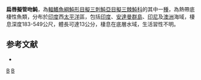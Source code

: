 {{Speciesbox
| taxon = Macrorhamphosodes platycheilus
| image = Macrorhamphosodes platycheilus.jpg
| status = NE
| status_system = IUCN3.1
| binomial_authority = [[Fowler|Fowler]], 1934
| synonyms = *''Solenostomus tuticoriensis, Venkataramanujam, Venkataramani & Devaraj, 1993 ''
}}

'''扁唇擬管吻魨'''，為[[輻鰭魚綱|輻鰭魚綱]][[魨形目|魨形目]][[擬三刺魨亞目|擬三刺魨亞目]][[擬三棘魨科|擬三棘魨科]]的其中一[[種|種]]，為熱帶底棲性魚類，分布於[[印度|印度]]西[[太平洋|太平洋]]區，包括[[印度|印度]]、[[安達曼群島|安達曼群島]]、[[印尼|印尼]]及[[澳洲|澳洲]]海域，棲息深度183-549公尺，體長可達13公分，棲息在底層水域，生活習性不明。
==参考文献==
*{{FishBase_species|genus=Macrorhamphosodes|species=platycheilus|year=2014|month=2}}

{{taxonbar}}
[[Category:_1934年描述的鱼类|B]]
[[Category:擬管吻魨屬|B]]